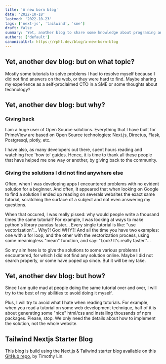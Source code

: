 ```yaml
---
title: 'A new born blog'
date: '2022-10-18'
lastmod: '2022-10-23'
tags: ['next-js', 'tailwind', 'sme']
draft: false
summary: 'Yet, another blog to share some knowledge about programing and a little more.'
authors: ['default']
canonicalUrl: https://rphl.dev/blog/a-new-born-blog
---
```


## Yet, another dev blog: but on what topic?

Mostly some tutorials to solve problems I had to
resolve myself because I did not find answers on the web, or they were hard to find.
Maybe sharing my experience as a self-proclaimed CTO in a SME or some thoughts about technology?

## Yet, another dev blog: but why?

### Giving back

I am a huge user of Open Source solutions. Everything that I have built for PrimeView are
based on Open Source technologies: Next.js, Directus, Flask, Postgresql, plotly, etc.

I have also, as many developers out there, spent hours reading and watching free 'how to' guides.
Hence, it is time to thank all these people that have helped me one way or another, by giving back
to the community.

### Giving the solutions I did not find anywhere else

Often, when I was developing apps I encountered problems with no evident solution for a beginner. And often,
it appeared that when looking on Google to find a solution I ended up reading on severals websites the exact
same tutorial, scratching the surface of a subject and not even answering my questions.

When that occured, I was really pissed: why would people write a thousand times the same tutorial? For example,
I was looking at ways to make python's library pandas faster... Every single tutorial is like: "use vectorization"...
Why?! God WHY?! And all the time you have two examples: one with a for loop, and the other with the vectorization process,
using some meaningless "mean" function, and say: "Look! It's really faster."...

So my aim here is to give the solutions to some various problems I encountered, for which I did not find any solution
online. Maybe I did not search properly, or some have poped up since. But it will be my take.

## Yet, another dev blog: but how?

Since I am quite mad at people doing the same tutorial over and over, I will try to the best of my
abilities to avoid doing it myself.

Plus, I will try to avoid what I hate when reading tutorials. For example, when you read a tutorial on
some web development technique, half of it is about generating some "nice" html/css and installing thousands of
npm packages. Please, stop. We only need the details about how to implement the solution, not the whole website.

## Tailwind Nextjs Starter Blog

This blog is build using the Next.js & Tailwind starter blog available on this
[GitHub repo](https://github.com/timlrx/tailwind-nextjs-starter-blog), by Timothy Lin.

